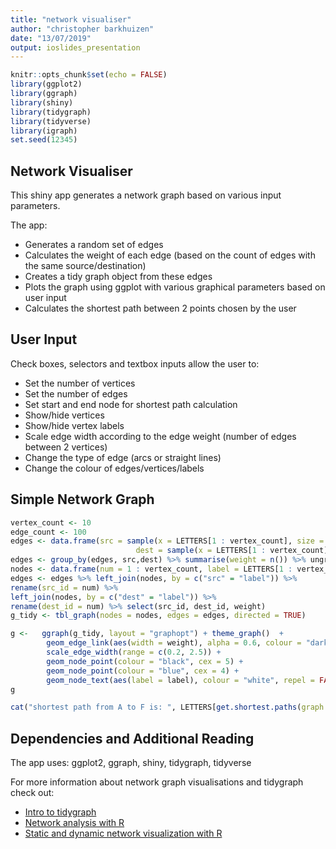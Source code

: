 ```yaml
---
title: "network visualiser"
author: "christopher barkhuizen"
date: "13/07/2019"
output: ioslides_presentation
---
```


```r
knitr::opts_chunk$set(echo = FALSE)
library(ggplot2)
library(ggraph)
library(shiny)
library(tidygraph)
library(tidyverse)
library(igraph)
set.seed(12345)
```

## Network Visualiser  

This shiny app generates a network graph based on various input parameters.

The app:   

* Generates a random set of edges      
* Calculates the weight of each edge (based on the count of edges with the same source/destination)   
* Creates a tidy graph object from these edges    
* Plots the graph using ggplot with various graphical parameters based on user input 
* Calculates the shortest path between 2 points chosen by the user


## User Input   

Check boxes, selectors and textbox inputs allow the user to:      

* Set the number of vertices
* Set the number of edges 
* Set start and end node for shortest path calculation
* Show/hide vertices
* Show/hide vertex labels
* Scale edge width according to the edge weight (number of edges between 2 vertices)
* Change the type of edge (arcs or straight lines)
* Change the colour of edges/vertices/labels

## Simple Network Graph 

```r

vertex_count <- 10
edge_count <- 100
edges <- data.frame(src = sample(x = LETTERS[1 : vertex_count], size = edge_count, replace = TRUE), 
                            dest = sample(x = LETTERS[1 : vertex_count], size = edge_count, replace = TRUE))
edges <- group_by(edges, src,dest) %>% summarise(weight = n()) %>% ungroup
nodes <- data.frame(num = 1 : vertex_count, label = LETTERS[1 : vertex_count])
edges <- edges %>% left_join(nodes, by = c("src" = "label")) %>%  
rename(src_id = num) %>% 
left_join(nodes, by = c("dest" = "label")) %>% 
rename(dest_id = num) %>% select(src_id, dest_id, weight)
g_tidy <- tbl_graph(nodes = nodes, edges = edges, directed = TRUE)

g <-   ggraph(g_tidy, layout = "graphopt") + theme_graph()  + 
        geom_edge_link(aes(width = weight), alpha = 0.6, colour = "darkgrey", arrow = arrow()) + 
        scale_edge_width(range = c(0.2, 2.5)) +
        geom_node_point(colour = "black", cex = 5) + 
        geom_node_point(colour = "blue", cex = 4) +
        geom_node_text(aes(label = label), colour = "white", repel = FALSE, size = 3.5) 
g

cat("shortest path from A to F is: ", LETTERS[get.shortest.paths(graph = g_tidy, from = 1, to = 6)$vpath[[1]]])
```        


## Dependencies and Additional Reading

The app uses: ggplot2, ggraph, shiny, tidygraph, tidyverse  

For more information about network graph visualisations and tidygraph check out:

* [Intro to tidygraph](https://www.data-imaginist.com/2017/introducing-tidygraph/)   
* [Network analysis with R](https://www.jessesadler.com/post/network-analysis-with-r/)   
* [Static and dynamic network visualization with R](http://kateto.net/network-visualization)   



